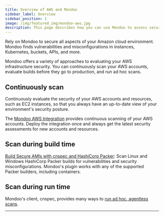 ```yaml
---
title: Overview of AWS and Mondoo
sidebar_label: Overview
sidebar_position: 1
image: /img/featured_img/mondoo-aws.jpg
description: This page describes how you can use Mondoo to assess security configurations and risk for your infrastructure running in AWS.
---
```


Rely on Mondoo to secure all aspects of your Amazon cloud environment. Mondoo finds vulnerabilities and misconfigurations in instances, Kubernetes, buckets, APIs, and more.

Mondoo offers a variety of approaches to evaluating your AWS infrastructure security. You can continuously scan your AWS accounts, evaluate builds before they go to production, and run ad hoc scans.

## Continuously scan

Continuously evaluate the security of your AWS accounts and resources, such as EC2 instances, so that you always have an up-to-date view of your environment's security posture.

The [Mondoo AWS Integration](/platform/infra/cloud/aws/aws-integration-scan) provides continuous scanning of your AWS accounts. Deploy the integration once and always get the latest security assessments for new accounts and resources.

## Scan during build time

[Build Secure AMIs with cnspec and HashiCorp Packer](/cnspec/cloud/aws/packer/): Scan Linux and Windows HashiCorp Packer builds for vulnerabilities and security misconfigurations. Mondoo's plugin works with any of the supported Packer builders, including containers.

## Scan during run time

Mondoo's client, cnspec, provides many ways to [run ad hoc, agentless scans](/cnspec/cloud/aws/).

---

